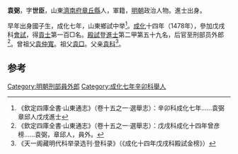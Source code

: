 '''袁弼'''，字'''世臣'''，山東[[濟南府|濟南府]][[章丘縣|章丘縣]]人，軍籍，[[明朝|明朝]]政治人物。進士出身。

早年出身國子生，成化七年，山東鄉試中举<ref>《欽定四庫全書·山東通志》（卷十五之一·選舉志）：辛卯科成化七年……袁弼章邱人戊戌進士</ref>。[[成化|成化]]十四年（1478年），參加戊戌科[[會試|會試]]，得[[貢士|貢士]]第一百□名。[[殿試|殿試]]登[[進士|進士]]第二甲第五十九名，后官至刑部员外郎<ref>《欽定四庫全書·山東通志》（卷十五之一·選舉志）：戊戌科成化十四年曾彦榜……袁弼，章邱人，員外。</ref>。曾祖父[[袁仲寬|袁仲寬]]。祖父[[袁□|袁□]]。父亲[[袁科|袁科]]<ref>《天一阁藏明代科举录选刊·登科录》（《成化十四年戊戌科殿試金榜》）</ref>。

==参考==
{{reflist}}
{{明朝人物小作品}}
{{成化十四年戊戌科殿試金榜}}

[[Category:明朝刑部員外郎|Category:明朝刑部員外郎]]
[[Category:成化七年辛卯科舉人|Category:成化七年辛卯科舉人]]